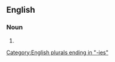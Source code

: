 ==English==

===Noun===
{{head|en|noun form}}

# {{plural of|austerity|lang=en}}

[[Category:English plurals ending in "-ies"]]